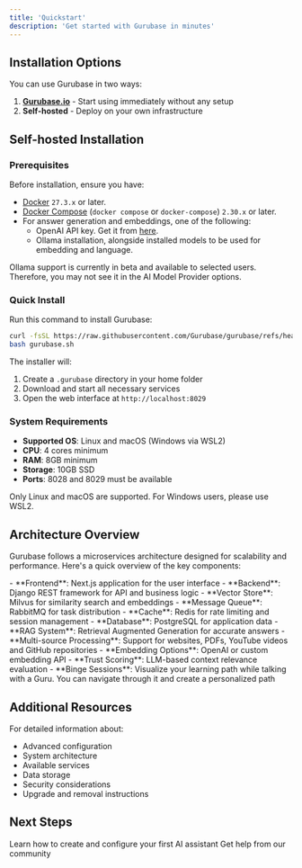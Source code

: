```yaml
---
title: 'Quickstart'
description: 'Get started with Gurubase in minutes'
---
```


## Installation Options

You can use Gurubase in two ways:

1. **[Gurubase.io](https://gurubase.io)** - Start using immediately without any setup
2. **Self-hosted** - Deploy on your own infrastructure

## Self-hosted Installation

### Prerequisites

Before installation, ensure you have:
- [Docker](https://docs.docker.com/get-docker/) `27.3.x` or later.
- [Docker Compose](https://docs.docker.com/compose/install/) (`docker compose` or `docker-compose`) `2.30.x` or later.
- For answer generation and embeddings, one of the following:
  - OpenAI API key. Get it from [here](https://platform.openai.com/api-keys).
  - Ollama installation, alongside installed models to be used for embedding and language.

<Note>
  Ollama support is currently in beta and available to selected users. Therefore, you may not see it in the AI Model Provider options.
</Note>

### Quick Install

Run this command to install Gurubase:

```bash
curl -fsSL https://raw.githubusercontent.com/Gurubase/gurubase/refs/heads/master/gurubase.sh -o gurubase.sh
bash gurubase.sh
```

The installer will:
1. Create a `.gurubase` directory in your home folder
2. Download and start all necessary services
3. Open the web interface at `http://localhost:8029`

### System Requirements

- **Supported OS**: Linux and macOS (Windows via WSL2)
- **CPU**: 4 cores minimum
- **RAM**: 8GB minimum
- **Storage**: 10GB SSD
- **Ports**: 8028 and 8029 must be available

<Note>
  Only Linux and macOS are supported. For Windows users, please use WSL2.
</Note>

## Architecture Overview

Gurubase follows a microservices architecture designed for scalability and performance. Here's a quick overview of the key components:

<AccordionGroup>
  <Accordion icon="layer-group" title="Core Components">
    - **Frontend**: Next.js application for the user interface
    - **Backend**: Django REST framework for API and business logic
    - **Vector Store**: Milvus for similarity search and embeddings
    - **Message Queue**: RabbitMQ for task distribution
    - **Cache**: Redis for rate limiting and session management
    - **Database**: PostgreSQL for application data
  </Accordion>
  
  <Accordion icon="gears" title="Key Features">
    - **RAG System**: Retrieval Augmented Generation for accurate answers
    - **Multi-source Processing**: Support for websites, PDFs, YouTube videos and GitHub repositories
    - **Embedding Options**: OpenAI or custom embedding API
    - **Trust Scoring**: LLM-based context relevance evaluation
    - **Binge Sessions**: Visualize your learning path while talking with a Guru. You can navigate through it and create a personalized path
  </Accordion>
</AccordionGroup>

## Additional Resources

For detailed information about:
- Advanced configuration
- System architecture
- Available services
- Data storage
- Security considerations
- Upgrade and removal instructions

## Next Steps

<CardGroup cols={2}>
  <Card
    title="Create Your First Guru"
    icon="wand-magic-sparkles"
    href="/guides/create-guru"
  >
    Learn how to create and configure your first AI assistant
  </Card>
  <Card
    title="Join Discord"
    icon="discord"
    href="https://discord.gg/9CMRSQPqx6"
  >
    Get help from our community
  </Card>
</CardGroup>
